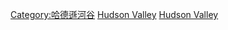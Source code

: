 [[Category:哈德遜河谷|Category:哈德遜河谷]]
[[Category:紐澤西州建築物|Hudson Valley]]
[[Category:紐約州建築物|Hudson Valley]]